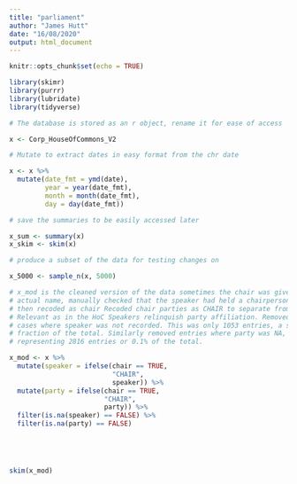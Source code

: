 ```yaml
---
title: "parliament"
author: "James Hutt"
date: "16/08/2020"
output: html_document
---
```


```r
knitr::opts_chunk$set(echo = TRUE)

library(skimr)
library(purrr)
library(lubridate)
library(tidyverse)
```

```r

# The database is stored as an r object, rename it for ease of access

x <- Corp_HouseOfCommons_V2

# Mutate to extract dates in easy format from the chr date

x <- x %>%
  mutate(date_fmt = ymd(date),
         year = year(date_fmt), 
         month = month(date_fmt), 
         day = day(date_fmt))

# save the summaries to be easily accessed later

x_sum <- summary(x)
x_skim <- skim(x)

# produce a subset of the data for testing changes on 

x_5000 <- sample_n(x, 5000)

# x_mod is the cleaned version of the data sometimes the chair was given their
# actual name, manually checked that the speaker had held a chairperson post and
# then recoded as chair Recoded chair parties as CHAIR to separate from other.
# Relevant as in the HoC Speakers relinquish party affiliation. Removed the
# cases where speaker was not recorded. This was only 1053 entries, a small
# fraction of the total. Similarly removed entries where party was NA,
# representing 2816 entries or 0.1% of the total.

x_mod <- x %>%
  mutate(speaker = ifelse(chair == TRUE,
                          "CHAIR",
                          speaker)) %>%
  mutate(party = ifelse(chair == TRUE,
                        "CHAIR",
                        party)) %>%
  filter(is.na(speaker) == FALSE) %>%
  filter(is.na(party) == FALSE)






```

```r

skim(x_mod)

```

